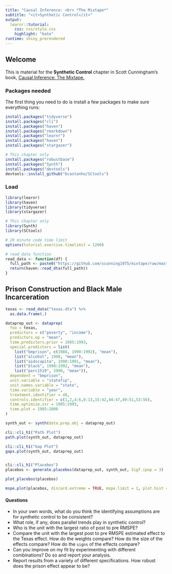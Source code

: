 ```yaml
---
title: "Causal Inference: <br> *The Mixtape*"
subtitle: "<it>Synthetic Control</it>"
output: 
  learnr::tutorial:
    css: css/style.css
    highlight: "kate"
runtime: shiny_prerendered
---
```


## Welcome

This is material for the **Synthetic Control** chapter in Scott Cunningham's book, [Causal Inference: The Mixtape.](https://mixtape.scunning.com/)

### Packages needed

The first thing you need to do is install a few packages to make sure everything runs:

```r
install.packages("tidyverse")
install.packages("cli")
install.packages("haven")
install.packages("rmarkdown")
install.packages("learnr")
install.packages("haven")
install.packages("stargazer")

# This chapter only
install.packages("robustbase")
install.packages("Synth")
install.packages("devtools")
devtools::install_github("bcastanho/SCtools")
```

### Load

```r
library(learnr)
library(haven)
library(tidyverse)
library(stargazer)

# This chapter only
library(Synth)
library(SCtools)

# 20 minute code time limit
options(tutorial.exercise.timelimit = 1200)

# read_data function
read_data <- function(df) {
  full_path <- paste0("https://github.com/scunning1975/mixtape/raw/master/", df)
  return(haven::read_dta(full_path))
}
```


## Prison Construction and Black Male Incarceration

```r

texas <- read_data("texas.dta") %>%
  as.data.frame(.)

dataprep_out <- dataprep(
  foo = texas,
  predictors = c("poverty", "income"),
  predictors.op = "mean",
  time.predictors.prior = 1985:1993,
  special.predictors = list(
    list("bmprison", c(1988, 1990:1992), "mean"),
    list("alcohol", 1990, "mean"),
    list("aidscapita", 1990:1991, "mean"),
    list("black", 1990:1992, "mean"),
    list("perc1519", 1990, "mean")),
  dependent = "bmprison",
  unit.variable = "statefip",
  unit.names.variable = "state",
  time.variable = "year",
  treatment.identifier = 48,
  controls.identifier = c(1,2,4:6,8:13,15:42,44:47,49:51,53:56),
  time.optimize.ssr = 1985:1993,
  time.plot = 1985:2000
)

synth_out <- synth(data.prep.obj = dataprep_out)

cli::cli_h1("Path Plot")
path.plot(synth_out, dataprep_out)

cli::cli_h1("Gap Plot")
gaps.plot(synth_out, dataprep_out)


cli::cli_h1("Placebos")
placebos <- generate.placebos(dataprep_out, synth_out, Sigf.ipop = 3)

plot_placebos(placebos)

mspe.plot(placebos, discard.extreme = TRUE, mspe.limit = 1, plot.hist = TRUE)

```

#### Questions
- In your own words, what do you think the identifying assumptions are for synthetic control to be consistent? 
- What role, if any, does parallel trends play in synthetic control?
- Who is the unit with the largest ratio of post to pre RMSPE?  
- Compare the unit with the largest post to pre RMSPE estimated effect to the Texas effect.  How do the weights compare?  How do the size of the effects compare?  How do the ``signs`` of the effects compare?
- Can you improve on my fit by experimenting with different combinations? Do so and report your analysis.
- Report results from a variety of different specifications.  How robust does the prison effect appear to be?


